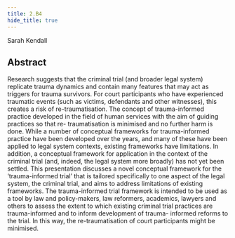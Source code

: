 ```yaml
---
title: 2.B4
hide_title: true
---
```


<AbstractHeader sKey='id2_B4'>
Sarah Kendall
</AbstractHeader>

## Abstract
Research suggests that the criminal trial (and broader legal system) replicate trauma
dynamics and contain many features that may act as triggers for trauma survivors. For court
participants who have experienced traumatic events (such as victims, defendants and other
witnesses), this creates a risk of re-traumatisation. The concept of trauma-informed practice
developed in the field of human services with the aim of guiding practices so that re-
traumatisation is minimised and no further harm is done. While a number of conceptual
frameworks for trauma-informed practice have been developed over the years, and many of
these have been applied to legal system contexts, existing frameworks have limitations. In
addition, a conceptual framework for application in the context of the criminal trial (and,
indeed, the legal system more broadly) has not yet been settled. This presentation discusses a
novel conceptual framework for the ‘trauma-informed trial’ that is tailored specifically to one
aspect of the legal system, the criminal trial, and aims to address limitations of existing
frameworks. The trauma-informed trial framework is intended to be used as a tool by law and
policy-makers, law reformers, academics, lawyers and others to assess the extent to which
existing criminal trial practices are trauma-informed and to inform development of trauma-
informed reforms to the trial. In this way, the re-traumatisation of court participants might be
minimised.